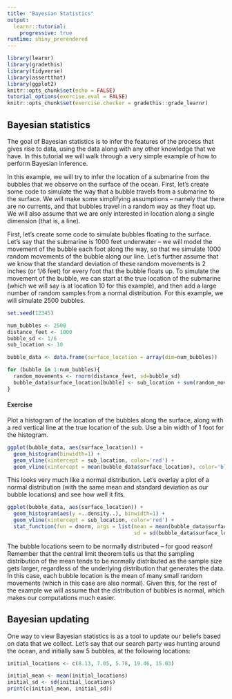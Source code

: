 ```yaml
---
title: "Bayesian Statistics"
output: 
  learnr::tutorial:
    progressive: true
runtime: shiny_prerendered
---
```


```r
library(learnr)
library(gradethis)
library(tidyverse)
library(assertthat)
library(ggplot2)
knitr::opts_chunk$set(echo = FALSE)
tutorial_options(exercise.eval = FALSE)
knitr::opts_chunk$set(exercise.checker = gradethis::grade_learnr)

```

## Bayesian statistics

The goal of Bayesian statistics is to infer the features of the process that gives rise to data, using the data along with any other knowledge that we have.   In this tutorial we will walk through a very simple example of how to perform Bayesian inference.

In this example, we will try to infer the location of a submarine from the bubbles that we observe on the surface of the ocean.  First, let's create some code to simulate the way that a bubble travels from a submarine to the surface.  We will make some simplifying assumptions -- namely that there are no currents, and that bubbles travel in a random way as they float up.  We will also assume that we are only interested in location along a single dimension (that is, a line).

First, let's create some code to simulate bubbles floating to the surface. Let's say that the submarine is 1000 feet underwater -- we will model the movement of the bubble each foot along the way, so that we simulate 1000 random movements of the bubble along our line.  Let's further assume that we know that the standard deviation of these random movements is 2 inches (or 1/6 feet) for every foot that the bubble floats up. To simulate the movement of the bubble, we can start at the true location of the submarine (which we will say is at location 10 for this example), and then add a large number of random samples from a normal distribution.  For this example, we will simulate 2500 bubbles.

```r

set.seed(12345)

num_bubbles <- 2500
distance_feet <- 1000
bubble_sd <- 1/6
sub_location <- 10

bubble_data <- data.frame(surface_location = array(dim=num_bubbles))

for (bubble in 1:num_bubbles){
  random_movements <- rnorm(distance_feet, sd=bubble_sd)
  bubble_data$surface_location[bubble] <- sub_location + sum(random_movements)
}

```

#### Exercise

Plot a histogram of the location of the bubbles along the surface, along with a red vertical line at the true location of the sub.  Use a bin width of 1 foot for the histogram.

```r

ggplot(bubble_data, aes(surface_location)) + 
  geom_histogram(binwidth=1) + 
  geom_vline(xintercept = sub_location, color='red') +
  geom_vline(xintercept = mean(bubble_data$surface_location), color='blue', )

```


This looks very much like a normal distribution.  Let's overlay a plot of a normal distribution (with the same mean and standard deviation as our bubble locations) and see how well it fits.

```r

ggplot(bubble_data, aes(surface_location)) + 
  geom_histogram(aes(y =..density..), binwidth=1) + 
  geom_vline(xintercept = sub_location, color='red') +
  stat_function(fun = dnorm, args = list(mean = mean(bubble_data$surface_location),
                                         sd = sd(bubble_data$surface_location)), color='orange')

```

The bubble locations seem to be normally distributed -- for good reason!  Remember that the central limit theorem tells us that the sampling distribution of the mean tends to be normally distributed as the sample size gets larger, regardless of the underlying distribution that generates the data. In this case, each bubble location is the mean of many small random movements (which in this case are also normal).   Given this, for the rest of the example we will assume that the distribution of bubbles is normal, which makes our computations much easier.

## Bayesian updating

One way to view Bayesian statistics is as a tool to update our beliefs based on data that we collect.  Let's say that our search party was hunting around the ocean, and initially saw 5 bubbles, at the following locations:

```r

initial_locations <- c(8.13, 7.05, 5.78, 19.46, 15.03)

initial_mean <- mean(initial_locations)
initial_sd <- sd(initial_locations)
print(c(initial_mean, initial_sd))
```

